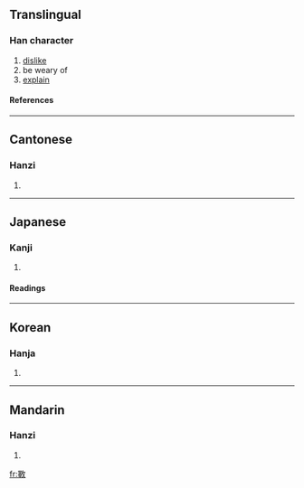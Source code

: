 ==Translingual==
===Han character===
{{Han char|rn=66|rad=攴|as=13|sn=17|four=6844<sub>0</sub>|canj=田十人大 (WJOK)}}
# [[dislike]]
# be weary of
# [[explain]]
====References====
{{Han ref|kx=0476.010|dkj=13406|dj=0830.320|hdz=21478.060|uh=6581|ud=25985|bh=ECEE|bd=60654}}
----
==Cantonese==
===Hanzi===
{{yue-hanzi|jyut=|y=dou3, yik6}}
# {{defn|Cantonese}}
----
==Japanese==
===Kanji===
{{ja-kanji|grade=|rs=攴13}}
# {{defn|Japanese}} 
====Readings====
{{ja-readings|on=[[えき]] (eki), [[せく]] (seku), [[と]] (to), [[ず]] (zu)|kun=[[いやになる]] (iyaninaru)}}
----
==Korean==
===Hanja===
{{ko-hanja|hangeul=두|eumhun=|rv=du|mr=tu|y=twu}}
# {{defn|Korean}}
----
==Mandarin==
===Hanzi===
{{cmn-hanzi|pin=[[yì]] ([[yi4]])|wg=i<sup>4</sup>}}
# {{defn|Mandarin}}

[[fr:斁]]